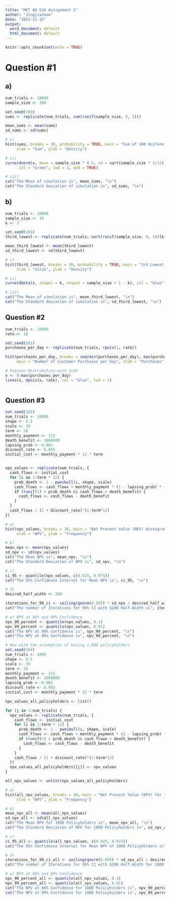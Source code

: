 ```yaml
---
title: "MET AD 616 Assignment 2"
author: "JingjianGao"
date: "2023-11-15"
output:
  word_document: default
  html_document: default
---
```


```r
knitr::opts_chunk$set(echo = TRUE)
```

# Question #1 

## a)
```r
num_trials <- 10000
sample_size <- 100

set.seed(100) 
sums <- replicate(num_trials, sum(runif(sample_size, 0, 1)))

mean_sums <- mean(sums)
sd_sums <- sd(sums)

# i)
hist(sums, breaks = 30, probability = TRUE, main = "Sum of 100 Uniform Random Variables",
     xlab = "Sum", ylab = "Density")

# ii)
curve(dnorm(x, mean = sample_size * 0.5, sd = sqrt(sample_size * 1/12)),
      col = "Green", lwd = 2, add = TRUE)

# iii)
cat("The Mean of simulation is", mean_sums, "\n")
cat("The Standard deviation of simulation is", sd_sums, "\n")

```
## b)
```r
num_trials <- 10000
sample_size <- 10
k <- 3

set.seed(101)  
third_lowest <- replicate(num_trials, sort(runif(sample_size, 0, 1))[k])

mean_third_lowest <- mean(third_lowest)
sd_third_lowest <- sd(third_lowest)

# i)
hist(third_lowest, breaks = 30, probability = TRUE, main = "3rd Lowest Value of 10 Uniform Random Variables",
     xlab = "Value", ylab = "Density")

# ii)
curve(dbeta(x, shape1 = k, shape2 = sample_size + 1 - k), col = "blue", lwd = 2, add = TRUE)

# iii)
cat("The Mean of simulation is", mean_third_lowest, "\n")
cat("The Standard deviation of simulation is", sd_third_lowest, "\n")

```

## Question #2

```r
num_trials <- 10000
rate <- 10  

set.seed(101)
purchases_per_day <- replicate(num_trials, rpois(1, rate))

hist(purchases_per_day, breaks = seq(min(purchases_per_day), max(purchases_per_day) + 1, by = 1),
     main = "Number of Customer Purchases per Day", xlab = "Purchases", ylab = "Frequency")

# Poisson Distribution with λ=10
x <- 0:max(purchases_per_day)
lines(x, dpois(x, rate), col = "blue", lwd = 2)



```

## Question #3

```r
set.seed(103)
num_trials <- 10000
shape <- 4.5
scale <- 39
term <- 20
monthly_payment <- 115
death_benefit <- 1000000
lapsing_prob <- 0.003
discount_rate <- 0.065
initial_cost <- monthly_payment * 12 * term


npv_values <- replicate(num_trials, {
  cash_flows <- initial_cost
  for (i in 1:term * 12) {
    prob_death <- 1 - pweibull(i, shape, scale)
    cash_flows <- cash_flows + monthly_payment * (1 - lapsing_prob) * (1 - prob_death)
    if (runif(1) < prob_death && cash_flows > death_benefit) {
      cash_flows <- cash_flows - death_benefit
    }
  }
  cash_flows / (1 + discount_rate)^(1:term*12)
})

# a) 
hist(npv_values, breaks = 30, main = "Net Present Value (NPV) Histogram",
     xlab = "NPV", ylab = "Frequency")

# b)
mean_npv <- mean(npv_values)
sd_npv <- sd(npv_values)
cat("The Mean NPV is", mean_npv, "\n")
cat("The Standard Deviation of NPV is", sd_npv, "\n")

# c) 
ci_95 <- quantile(npv_values, c(0.025, 0.975))
cat("The 95% Confidence Interval for Mean NPV is", ci_95, "\n")

# d) 
desired_half_width <- 200

iterations_for_99_ci <- ceiling(qnorm(0.995) * sd_npv / desired_half_width)^2
cat("The number of Iterations for 99% CI with $200 Half-Width is", iterations_for_99_ci, "\n")

# e) NPV at 90% and 99% Confidence
npv_90_percent <- quantile(npv_values, 0.1)
npv_99_percent <- quantile(npv_values, 0.01)
cat("The NPV at 90% Confidence is", npv_90_percent, "\n")
cat("The NPV at 99% Confidence is", npv_99_percent, "\n")

# Now with the assumption of having 1,000 policyholders
set.seed(104)
num_trials <- 1000
shape <- 4.5
scale <- 39
term <- 20
monthly_payment <- 115
death_benefit <- 1000000
lapsing_prob <- 0.003
discount_rate <- 0.065
initial_cost <- monthly_payment * 12 * term

npv_values_all_policyholders <- list()

for (j in 1:num_trials) {
  npv_values <- replicate(num_trials, {
    cash_flows <- initial_cost
    for (i in 1:term * 12) {
      prob_death <- 1 - pweibull(i, shape, scale)
      cash_flows <- cash_flows + monthly_payment * (1 - lapsing_prob) * (1 - prob_death)
      if (runif(1) < prob_death && cash_flows > death_benefit) {
        cash_flows <- cash_flows - death_benefit
      }
    }
    cash_flows / (1 + discount_rate)^(1:term*12)
  })
  npv_values_all_policyholders[[j]] <- npv_values
}

all_npv_values <- unlist(npv_values_all_policyholders)

# a)
hist(all_npv_values, breaks = 30, main = "Net Present Value (NPV) for 1000 Policyholders",
     xlab = "NPV", ylab = "Frequency")

# b) 
mean_npv_all <- mean(all_npv_values)
sd_npv_all <- sd(all_npv_values)
cat("The Mean NPV for 1000 Policyholders is", mean_npv_all, "\n")
cat("The Standard Deviation of NPV for 1000 Policyholders is", sd_npv_all, "\n")

# c)
ci_95_all <- quantile(all_npv_values, c(0.025, 0.975))
cat("The 95% Confidence Interval for Mean NPV of 1000 Policyholders is", ci_95_all, "\n")

# d) 
iterations_for_99_ci_all <- ceiling(qnorm(0.995) * sd_npv_all / desired_half_width)^2
cat("The number of Iterations for 99% CI with $200 Half-Width for 1000 Policyholders is", iterations_for_99_ci_all, "\n")

# e) NPV at 90% and 99% Confidence
npv_90_percent_all <- quantile(all_npv_values, 0.1)
npv_99_percent_all <- quantile(all_npv_values, 0.01)
cat("The NPV at 90% Confidence for 1000 Policyholders is", npv_90_percent_all, "\n")
cat("The NPV at 99% Confidence for 1000 Policyholders is", npv_99_percent_all, "\n")


```

